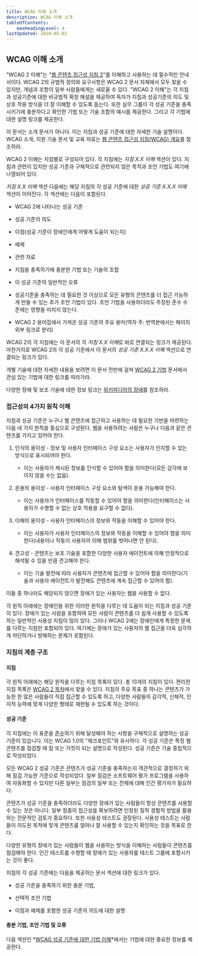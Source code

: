 ```yaml
---
title: WCAG 이해 소개
description: WCAG 이해 소개
tableOfContents:
    maxHeadingLevel: 4
lastUpdated: 2024-05-02
---
```



## WCAG 이해 소개

"WCAG 2 이해"는 "[웹 콘텐츠 접근성 지침 2](https://www.w3.org/TR/WCAG/)"를 이해하고 사용하는 데 필수적인 안내서이다. WCAG 2의 규범적 정의와 요구사항은 WCAG 2 문서 자체에서 모두 찾을 수 있지만, 개념과 조항이 일부 사람들에게는 새로울 수 있다. "WCAG 2 이해"는 각 지침과 성공기준에 대한 비규범적 확장 해설을 제공하여 독자가 지침과 성공기준의 의도 및 상호 작용 방식을 더 잘 이해할 수 있도록 돕는다. 또한 실무 그룹이 각 성공 기준을 충족시키기에 충분하다고 확인한 기법 또는 기술 조합의 예시를 제공한다. 그리고 각 기법에 대한 설명 링크를 제공한다.

이 문서는 소개 문서가 아니다. 이는 지침과 성공 기준에 대한 자세한 기술 설명이다. WCAG 소개, 지원 기술 문서 및 교육 자료는 [웹 콘텐츠 접근성 지침(WCAG) 개요](https://www.w3.org/WAI/intro/wcag)를 참조하라.

WCAG 2 이해는 지침별로 구성되어 있다. 각 지침에는 *지침 X.X 이해* 섹션이 있다. 지침과 관련이 있지만 성공 기준과 구체적으로 관련되지 않은 목적과 조언 기법도 여기에 나열되어 있다.

*지침 X.X 이해* 섹션 다음에는 해당 지침의 각 성공 기준에 대한 *성공 기준 X.X.X 이해* 섹션이 이어진다. 각 섹션에는 다음이 포함된다.

*   WCAG 2에 나타나는 성공 기준
    
*   성공 기준의 의도
    
*   이점(성공 기준이 장애인에게 어떻게 도움이 되는지)
    
*   예제
    
*   관련 자료
    
*   지침을 충족하기에 충분한 기법 또는 기술의 조합
    
*   이 성공 기준의 일반적인 오류
    
*   성공기준을 충족하는 데 필요한 것 이상으로 모든 유형의 콘텐츠를 더 접근 가능하게 만들 수 있는 추가 조언 기법이 있다. 조언 기법을 사용하더라도 주장된 준수 수준에는 영향을 미치지 않는다.
    
*   WCAG 2 용어집에서 가져온 성공 기준의 주요 용어(역자 주: 번역본에서는 페이지 외부 링크로 분리)
    

WCAG 2의 각 지침에는 이 문서의 각 *지침 X.X 이해*로 바로 연결되는 링크가 제공된다. 마찬가지로 WCAG 2의 각 성공 기준에서 이 문서의 *성공 기준 X.X.X 이해* 섹션으로 연결되는 링크가 있다.

개별 기술에 대한 자세한 내용을 보려면 이 문서 전반에 걸쳐 [WCAG 2 기법](../Techniques/) 문서에서 관심 있는 기법에 대한 링크를 따라가라.

다양한 장애 및 보조 기술에 대한 정보 링크는 [위키피디아의 장애](https://en.wikipedia.org/wiki/Disability)를 참조하라.

### 접근성의 4가지 원칙 이해

지침과 성공 기준은 누구나 웹 콘텐츠에 접근하고 사용하는 데 필요한 기반을 마련하는 다음 네 가지 원칙을 중심으로 구성된다. 웹을 사용하려는 사람은 누구나 다음과 같은 콘텐츠를 가지고 있어야 한다.

1.  인식의 용이성 - 정보 및 사용자 인터페이스 구성 요소는 사용자가 인지할 수 있는 방식으로 표시되어야 한다.
    *   이는 사용자가 제시된 정보를 인식할 수 있어야 함을 의미한다(모든 감각에 보이지 않을 수는 없음).
        
2.  운용의 용이성 - 사용자 인터페이스 구성 요소와 탐색이 운용 가능해야 한다.
    *   이는 사용자가 인터페이스를 작동할 수 있어야 함을 의미한다(인터페이스는 사용자가 수행할 수 없는 상호 작용을 요구할 수 없다).
        
3.  이해의 용이성 - 사용자 인터페이스의 정보와 작동을 이해할 수 있어야 한다.
    *   이는 사용자가 사용자 인터페이스의 정보와 작동을 이해할 수 있어야 함을 의미한다(내용이나 작동이 사용자의 이해 범위를 벗어나면 안 된다).
        
4.  견고성 - 콘텐츠는 보조 기술을 포함한 다양한 사용자 에이전트에 의해 안정적으로 해석될 수 있을 만큼 견고해야 한다.
    *   이는 기술 발전에 따라 사용자가 콘텐츠에 접근할 수 있어야 함을 의미한다(기술과 사용자 에이전트가 발전해도 콘텐츠에 계속 접근할 수 있어야 함).
        

이들 중 하나라도 해당되지 않으면 장애가 있는 사용자는 웹을 사용할 수 없다.

각 원칙 아래에는 장애인을 위한 이러한 원칙을 다루는 데 도움이 되는 지침과 성공 기준이 있다. 장애가 있는 사람을 포함하여 모든 사람이 콘텐츠를 더 쉽게 사용할 수 있도록 하는 일반적인 사용성 지침이 많이 있다. 그러나 WCAG 2에는 장애인에게 특정한 문제를 다루는 지침만 포함되어 있다. 여기에는 장애가 있는 사용자의 웹 접근을 더욱 심각하게 차단하거나 방해하는 문제가 포함된다.

### 지침의 계층 구조

#### 지침

각 원칙 아래에는 해당 원칙을 다루는 지침 목록이 있다. 총 13개의 지침이 있다. 편리한 지침 목록은 [WCAG 2 목차](https://www.w3.org/TR/WCAG/#toc)에서 찾을 수 있다. 지침의 주요 목표 중 하나는 콘텐츠가 가능한 한 많은 사람들이 직접 접근할 수 있도록 하고, 다양한 사람들의 감각적, 신체적, 인지적 능력에 맞게 다양한 형태로 재현될 수 있도록 하는 것이다.

#### 성공 기준

각 지침에는 이 표준을 [준수](https://www.w3.org/TR/WCAG/#dfn-conform)하기 위해 달성해야 하는 사항을 구체적으로 설명하는 성공 기준이 있습니다. 이는 WCAG 1.0의 "체크포인트"와 유사하다. 각 성공 기준은 특정 웹 콘텐츠를 점검할 때 참 또는 거짓이 되는 설명으로 작성된다. 성공 기준은 기술 중립적으로 작성되었다.

모든 WCAG 2 성공 기준은 콘텐츠가 성공 기준을 충족하는지 객관적으로 결정하기 위해 점검 가능한 기준으로 작성되었다. 일부 점검은 소프트웨어 평가 프로그램을 사용하여 자동화할 수 있지만 다른 일부는 점검의 일부 또는 전체에 대해 인간 평가자가 필요하다.

콘텐츠가 성공 기준을 충족하더라도 다양한 장애가 있는 사람들이 항상 콘텐츠를 사용할 수 있는 것은 아니다. 일부 청중의 접근성을 확보하려면 인정된 질적 경험적 방법을 활용하는 전문적인 검토가 중요하다. 또한 사용성 테스트도 권장된다. 사용성 테스트는 사람들이 의도된 목적에 맞게 콘텐츠를 얼마나 잘 사용할 수 있는지 확인하는 것을 목표로 한다.

다양한 유형의 장애가 있는 사람들이 웹을 사용하는 방식을 이해하는 사람들이 콘텐츠를 점검해야 한다. 인간 테스트를 수행할 때 장애가 있는 사용자를 테스트 그룹에 포함시키는 것이 좋다.

지침의 각 성공 기준에는 다음을 제공하는 문서 섹션에 대한 링크가 있다.

*   성공 기준을 충족하기 위한 충분 기법,
    
*   선택적 조언 기법
    
*   이점과 예제를 포함한 성공 기준의 의도에 대한 설명
    

#### 충분 기법, 조언 기법 및 오류

다음 섹션인 *[WCAG 성공 기준에 대한 기법 이해](../understanding-techniques)*에서는 기법에 대한 중요한 정보를 제공한다.

